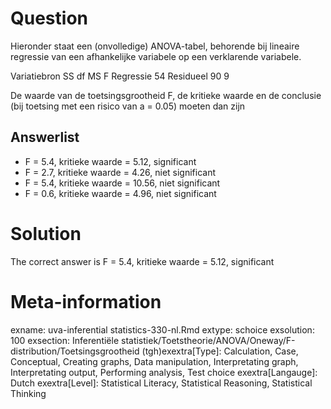 Question
========

Hieronder staat een (onvolledige) ANOVA-tabel, behorende bij lineaire regressie van een afhankelijke variabele op een verklarende variabele.

Variatiebron SS df MS F
Regressie 54
Residueel 90 9

De waarde van de toetsingsgrootheid F, de kritieke waarde en de conclusie (bij toetsing met een risico van a = 0.05) moeten dan zijn 

Answerlist
----------
* F = 5.4, kritieke waarde = 5.12, significant
* F = 2.7, kritieke waarde = 4.26, niet significant
* F = 5.4, kritieke waarde = 10.56, niet significant
* F = 0.6, kritieke waarde = 4.96, niet significant

Solution
========

The correct answer is  F = 5.4, kritieke waarde = 5.12, significant 

Meta-information
================
exname: uva-inferential statistics-330-nl.Rmd 
extype: schoice 
exsolution: 100 
exsection: Inferentiële statistiek/Toetstheorie/ANOVA/Oneway/F-distribution/Toetsingsgrootheid (tgh)exextra[Type]: Calculation, Case, Conceptual, Creating graphs, Data manipulation, Interpretating graph, Interpretating output, Performing analysis, Test choice 
exextra[Langauge]: Dutch 
exextra[Level]: Statistical Literacy, Statistical Reasoning, Statistical Thinking 
